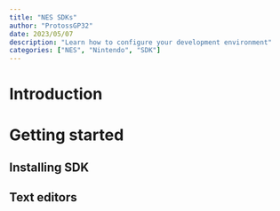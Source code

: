 ```yaml
---
title: "NES SDKs"
author: "ProtossGP32"
date: 2023/05/07
description: "Learn how to configure your development environment"
categories: ["NES", "Nintendo", "SDK"]
---
```

# Introduction
# Getting started
## Installing SDK
## Text editors